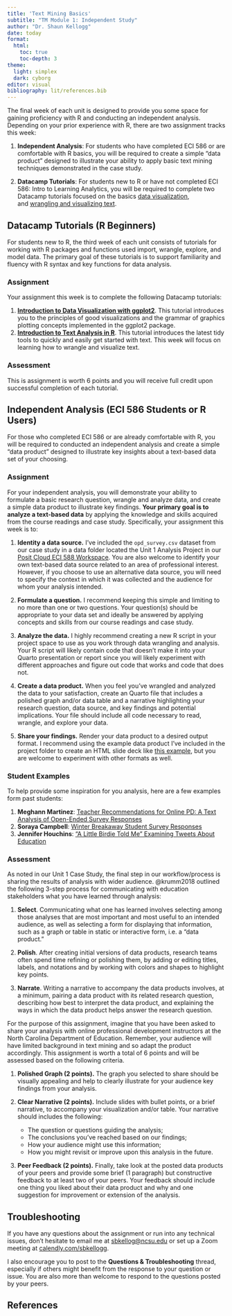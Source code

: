 ```yaml
---
title: 'Text Mining Basics'
subtitle: "TM Module 1: Independent Study"
author: "Dr. Shaun Kellogg"
date: today
format:
  html:
    toc: true
    toc-depth: 3
theme:
  light: simplex
  dark: cyborg
editor: visual
bibliography: lit/references.bib
---
```


The final week of each unit is designed to provide you some space for gaining proficiency with R and conducting an independent analysis. Depending on your prior experience with R, there are two assignment tracks this week:

1.  **Independent Analysis**: For students who have completed ECI 586 or are comfortable with R basics, you will be required to create a simple "data product" designed to illustrate your ability to apply basic text mining techniques demonstrated in the case study.

2.  **Datacamp Tutorials**: For students new to R or have not completed ECI 586: Intro to Learning Analytics, you will be required to complete two Datacamp tutorials focused on the basics [data visualization](#0), and [wrangling and visualizing text](#0).

## Datacamp Tutorials (R Beginners)

For students new to R, the third week of each unit consists of tutorials for working with R packages and functions used import, wrangle, explore, and model data. The primary goal of these tutorials is to support familiarity and fluency with R syntax and key functions for data analysis.

### Assignment

Your assignment this week is to complete the following Datacamp tutorials:

1.  [**Introduction to Data Visualization with ggplot2**](https://www.datacamp.com/courses/introduction-to-data-visualization-with-ggplot2). This tutorial introduces you to the principles of good visualizations and the grammar of graphics plotting concepts implemented in the ggplot2 package.
2.  [**Introduction to Text Analysis in R**](https://app.datacamp.com/learn/courses/introduction-to-text-analysis-in-r). This tutorial introduces the latest tidy tools to quickly and easily get started with text. This week will focus on learning how to wrangle and visualize text.

### Assessment

This is assignment is worth 6 points and you will receive full credit upon successful completion of each tutorial.

## Independent Analysis (ECI 586 Students or R Users)

For those who completed ECI 586 or are already comfortable with R, you will be required to conducted an independent analysis and create a simple "data product" designed to illustrate key insights about a text-based data set of your choosing.

### Assignment

For your independent analysis, you will demonstrate your ability to formulate a basic research question, wrangle and analyze data, and create a simple data product to illustrate key findings. **Your primary goal is to analyze a text-based data** by applying the knowledge and skills acquired from the course readings and case study. Specifically, your assignment this week is to:

1.  **Identity a data source.** I've included the `opd_survey.csv` dataset from our case study in a data folder located the Unit 1 Analysis Project in our [Posit Cloud ECI 588 Workspace](https://posit.cloud/spaces/597706/join?access_code=weMxPiHe3BsKRsQOtUOnlD9NwbNG3L1G7NsuBanV). You are also welcome to identify your own text-based data source related to an area of professional interest. However, if you choose to use an alternative data source, you will need to specify the context in which it was collected and the audience for whom your analysis intended.

2.  **Formulate a question.** I recommend keeping this simple and limiting to no more than one or two questions. Your question(s) should be appropriate to your data set and ideally be answered by applying concepts and skills from our course readings and case study.

3.  **Analyze the data.** I highly recommend creating a new R script in your project space to use as you work through data wrangling and analysis. Your R script will likely contain code that doesn't make it into your Quarto presentation or report since you will likely experiment with different approaches and figure out code that works and code that does not.

4.  **Create a data product.** When you feel you've wrangled and analyzed the data to your satisfaction, create an Quarto file that includes a polished graph and/or data table and a narrative highlighting your research question, data source, and key findings and potential implications. Your file should include all code necessary to read, wrangle, and explore your data.

5.  **Share your findings.** Render your data product to a desired output format. I recommend using the example data product I've included in the project folder to create an HTML slide deck like [this example](https://sbkellogg.quarto.pub/what-do-teachers-value-about-online-pd/#/title-slide), but you are welcome to experiment with other formats as well.

### Student Examples

To help provide some inspiration for you analysis, here are a few examples form past students:

1.  **Meghann Martinez**: [Teacher Recommendations for Online PD: A Text Analysis of Open-Ended Survey Responses](https://rpubs.com/meghannmm/teacherrecs)
2.  **Soraya Campbell**: [Winter Breakaway Student Survey Responses](https://sorayaworldwide.github.io/Rmarkdown.html#1)
3.  **Jennifer Houchins**: ["A Little Birdie Told Me" Examining Tweets About Education](https://jennhouchins.github.io/EdTweets/EdTweets.html#/)

### Assessment

As noted in our Unit 1 Case Study, the final step in our workflow/process is sharing the results of analysis with wider audience. @krumm2018 outlined the following 3-step process for communicating with education stakeholders what you have learned through analysis:

1.  **Select**. Communicating what one has learned involves selecting among those analyses that are most important and most useful to an intended audience, as well as selecting a form for displaying that information, such as a graph or table in static or interactive form, i.e. a "data product."

2.  **Polish**. After creating initial versions of data products, research teams often spend time refining or polishing them, by adding or editing titles, labels, and notations and by working with colors and shapes to highlight key points.

3.  **Narrate**. Writing a narrative to accompany the data products involves, at a minimum, pairing a data product with its related research question, describing how best to interpret the data product, and explaining the ways in which the data product helps answer the research question.

For the purpose of this assignment, imagine that you have been asked to share your analysis with online professional development instructors at the North Carolina Department of Education. Remember, your audience will have limited background in text mining and so adapt the product accordingly. This assignment is worth a total of 6 points and will be assessed based on the following criteria.

1.  **Polished Graph (2 points).** The graph you selected to share should be visually appealing and help to clearly illustrate for your audience key findings from your analysis.

2.  **Clear Narrative (2 points).** Include slides with bullet points, or a brief narrative, to accompany your visualization and/or table. Your narrative should includes the following:

    -   The question or questions guiding the analysis;
    -   The conclusions you've reached based on our findings;
    -   How your audience might use this information;
    -   How you might revisit or improve upon this analysis in the future.

3.  **Peer Feedback (2 points).** Finally, take look at the posted data products of your peers and provide some brief (1 paragraph) but constructive feedback to at least two of your peers. Your feedback should include one thing you liked about their data product and why and one suggestion for improvement or extension of the analysis.

## Troubleshooting

If you have any questions about the assignment or run into any technical issues, don't hesitate to email me at [sbkellog\@ncsu.edu](#0) or set up a Zoom meeting at [calendly.com/sbkellogg](#0).

I also encourage you to post to the **Questions & Troubleshooting** thread, especially if others might benefit from the response to your question or issue. You are also more than welcome to respond to the questions posted by your peers.

## References
